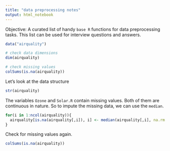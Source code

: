 ```yaml
---
title: "data preprocessing notes"
output: html_notebook
---
```

Objective: A curated list of handy `base R` functions for data preprocessing tasks. This list can be used for interview questions and answers.

```r
data("airquality")

# check data dimensions
dim(airquality)

# check missing values
colSums(is.na(airquality))
```
Let's look at the data structure
```r
str(airquality)
```

The variables `Ozone` and `Solar.R` contain missing values. Both of them are continuous in nature. So to impute the missing data, we can use the `median`.
```r
for(i in 1:ncol(airquality)){
  airquality[is.na(airquality[,i]), i] <- median(airquality[,i], na.rm = TRUE)
}
```
Check for missing values again.
```r
colSums(is.na(airquality))
```

